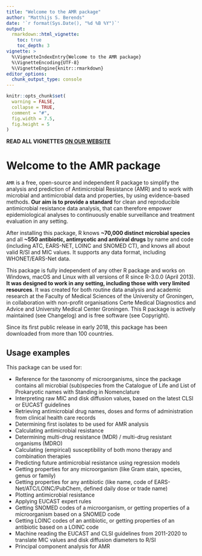 ```yaml
---
title: "Welcome to the AMR package"
author: "Matthijs S. Berends"
date: '`r format(Sys.Date(), "%d %B %Y")`'
output: 
  rmarkdown::html_vignette:
    toc: true
    toc_depth: 3
vignette: >
  %\VignetteIndexEntry{Welcome to the AMR package}
  %\VignetteEncoding{UTF-8}
  %\VignetteEngine{knitr::rmarkdown}
editor_options: 
  chunk_output_type: console
---
```


```r
knitr::opts_chunk$set(
  warning = FALSE,
  collapse = TRUE,
  comment = "#",
  fig.width = 7.5,
  fig.height = 5
)
```

**READ ALL VIGNETTES [ON OUR WEBSITE](https://msberends.github.io/AMR/articles/)**

# Welcome to the AMR package

`AMR` is a free, open-source and independent R package to simplify the analysis and prediction of Antimicrobial Resistance (AMR) and to work with microbial and antimicrobial data and properties, by using evidence-based methods. **Our aim is to provide a standard** for clean and reproducible antimicrobial resistance data analysis, that can therefore empower epidemiological analyses to continuously enable surveillance and treatment evaluation in any setting.

After installing this package, R knows **~70,000 distinct microbial species** and all **~550 antibiotic, antimycotic and antiviral drugs** by name and code (including ATC, EARS-NET, LOINC and SNOMED CT), and knows all about valid R/SI and MIC values. It supports any data format, including WHONET/EARS-Net data.

This package is fully independent of any other R package and works on Windows, macOS and Linux with all versions of R since R-3.0.0 (April 2013). **It was designed to work in any setting, including those with very limited resources**. It was created for both routine data analysis and academic research at the Faculty of Medical Sciences of the University of Groningen, in collaboration with non-profit organisations Certe Medical Diagnostics and Advice and University Medical Center Groningen. This R package is actively maintained (see Changelog) and is free software (see Copyright).

Since its first public release in early 2018, this package has been downloaded from more than 100 countries.

## Usage examples

This package can be used for:

  * Reference for the taxonomy of microorganisms, since the package contains all microbial (sub)species from the Catalogue of Life and List of Prokaryotic names with Standing in Nomenclature
  * Interpreting raw MIC and disk diffusion values, based on the latest CLSI or EUCAST guidelines
  * Retrieving antimicrobial drug names, doses and forms of administration from clinical health care records
  * Determining first isolates to be used for AMR analysis
  * Calculating antimicrobial resistance
  * Determining multi-drug resistance (MDR) / multi-drug resistant organisms (MDRO)
  * Calculating (empirical) susceptibility of both mono therapy and combination therapies
  * Predicting future antimicrobial resistance using regression models
  * Getting properties for any microorganism (like Gram stain, species, genus or family)
  * Getting properties for any antibiotic (like name, code of EARS-Net/ATC/LOINC/PubChem, defined daily dose or trade name)
  * Plotting antimicrobial resistance
  * Applying EUCAST expert rules
  * Getting SNOMED codes of a microorganism, or getting properties of a microorganism based on a SNOMED code
  * Getting LOINC codes of an antibiotic, or getting properties of an antibiotic based on a LOINC code
  * Machine reading the EUCAST and CLSI guidelines from 2011-2020 to translate MIC values and disk diffusion diameters to R/SI
  * Principal component analysis for AMR
